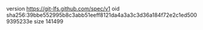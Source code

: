version https://git-lfs.github.com/spec/v1
oid sha256:39bbe552995b8c3abb51eeff8121da4a3a3c3d36a184f72e2c1ed5009395233e
size 141499
